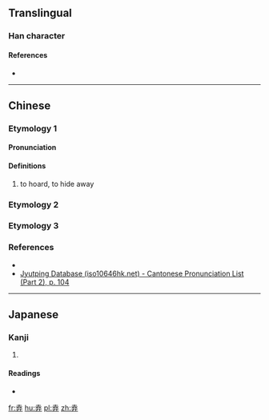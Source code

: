 ==Translingual==

===Han character===
{{Han char|rn=55|rad=廾|as=05|sn=8|four=|canj=GIT|ids=⿱去廾}}

====References====
* {{Han ref|kx=0354.070|dkj=09605|dj=0669.090|hdz=10516.030|uh=5F06}}

----

==Chinese==
{{zh-forms}}

===Etymology 1===

====Pronunciation====
{{zh-pron
|m=jǔ
|c=geoi2
|h=pfs=
|md=
|mn=
|w=
|mc=y
|oc=y
|cat=v
}}

====Definitions====
{{zh-hanzi}}

# to hoard, to hide away

===Etymology 2===
{{zh-see|去|v}}

===Etymology 3===
{{zh-see|棄|v}}

===References===
* {{R:twedu|C03391}}
* [http://www.iso10646hk.net/jp/document/download.jsp Jyutping Database (iso10646hk.net) - Cantonese Pronunciation List (Part 2), p. 104]

----

==Japanese==

===Kanji===
{{ja-kanji|grade=|rs=廾05}}

# {{defn|lang=ja|sort=廾05}}

====Readings====
* {{ja-readings|on=[[きょ]] (kyo), [[こ]] (ko)|kun=[[おさめる]] (osameru), [[しまいこむ]] (shimaikomu)}}

[[fr:弆]]
[[hu:弆]]
[[pl:弆]]
[[zh:弆]]